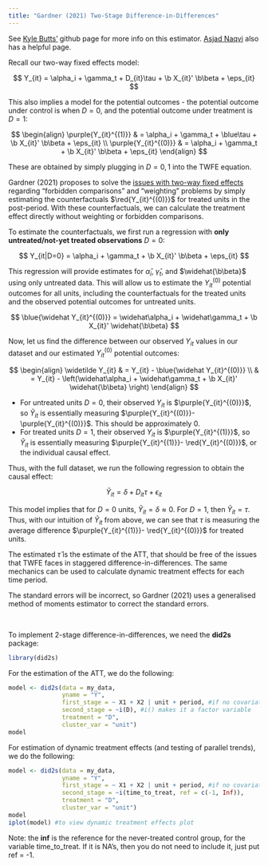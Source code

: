 ```yaml
---
title: "Gardner (2021) Two-Stage Difference-in-Differences"
---
```


::: small
See [Kyle Butts'](https://kylebutts.github.io/did2s/articles/Two-Stage-Difference-in-Differences.html) github page for more info on this estimator. [Asjad Naqvi](https://asjadnaqvi.github.io/DiD/docs/code_r/07_did2s_r/) also has a helpful page.
:::

Recall our two-way fixed effects model:

$$
Y_{it} = \alpha_i + \gamma_t + D_{it}\tau + \b X_{it}' \b\beta + \eps_{it}
$$

This also implies a model for the potential outcomes - the potential outcome under control is when $D=0$, and the potential outcome under treatment is $D=1$:

$$
\begin{align}
\purple{Y_{it}^{(1)}} & = \alpha_i + \gamma_t + \blue\tau + \b X_{it}' \b\beta + \eps_{it} \\
\purple{Y_{it}^{(0)}} & = \alpha_i + \gamma_t  + \b X_{it}' \b\beta + \eps_{it}
\end{align}
$$

::: small
These are obtained by simply plugging in $D=0,1$ into the TWFE equation.
:::

Gardner (2021) proposes to solve the [issues with two-way fixed effects](twfestaggered.qmd) regarding "forbidden comparisons" and "weighting" problems by simply estimating the counterfactuals $\red{Y_{it}^{(0)}}$ for treated units in the post-period. With these counterfactuals, we can calculate the treatment effect directly without weighting or forbidden comparisons.

To estimate the counterfactuals, we first run a regression with **only untreated/not-yet treated observations** $D=0$:

$$
Y_{it|D=0} = \alpha_i + \gamma_t + \b X_{it}' \b\beta + \eps_{it}
$$

This regression will provide estimates for $\widehat\alpha_i$, $\widehat\gamma_t$, and $\widehat{\b\beta}$ using only untreated data. This will allow us to estimate the $Y_{it}^{(0)}$ potential outcomes for all units, including the counterfactuals for the treated units and the observed potential outcomes for untreated units.

$$
\blue{\widehat Y_{it}^{(0)}} = \widehat\alpha_i + \widehat\gamma_t + \b X_{it}' \widehat{\b\beta}
$$

Now, let us find the difference between our observed $Y_{it}$ values in our dataset and our estimated $Y_{it}^{(0)}$ potential outcomes:

$$
\begin{align}
\widetilde Y_{it} & = Y_{it} - \blue{\widehat Y_{it}^{(0)}} \\
& = Y_{it} - \left(\widehat\alpha_i + \widehat\gamma_t + \b X_{it}' \widehat{\b\beta} \right)
\end{align}
$$

-   For untreated units $D=0$, their observed $Y_{it}$ is $\purple{Y_{it}^{(0)}}$, so $\widetilde Y_{it}$ is essentially measuring $\purple{Y_{it}^{(0)}}- \purple{Y_{it}^{(0)}}$. This should be approximately 0.
-   For treated units $D = 1$, their observed $Y_{it}$ is $\purple{Y_{it}^{(1)}}$, so $\widetilde Y_{it}$ is essentially measuring $\purple{Y_{it}^{(1)}}- \red{Y_{it}^{(0)}}$, or the individual causal effect.

Thus, with the full dataset, we run the following regression to obtain the causal effect:

$$
\widetilde Y_{it} = \delta + D_{it}\tau + \epsilon_{it}
$$

::: small
This model implies that for $D = 0$ units, $\widetilde Y_{it} = \delta \approx 0$. For $D = 1$, then $\widetilde Y_{it} = \tau$. Thus, with our intuition of $\widetilde Y_{it}$ from above, we can see that $\tau$ is measuring the average difference $\purple{Y_{it}^{(1)}}- \red{Y_{it}^{(0)}}$ for treated units.
:::

The estimated $\widehat\tau$ is the estimate of the ATT, that should be free of the issues that TWFE faces in staggered difference-in-differences. The same mechanics can be used to calculate dynamic treatment effects for each time period.

::: small
The standard errors will be incorrect, so Gardner (2021) uses a generalised method of moments estimator to correct the standard errors.
:::

<br />

To implement 2-stage difference-in-differences, we need the **did2s** package:

```r
library(did2s)
```

For the estimation of the ATT, we do the following:

```r
model <- did2s(data = my_data,
               yname = "Y",
               first_stage = ~ X1 + X2 | unit + period, #if no covariates, put "0"
               second_stage = ~i(D), #i() makes it a factor variable
               treatment = "D",
               cluster_var = "unit")
model
```

For estimation of dynamic treatment effects (and testing of parallel trends), we do the following:

```r
model <- did2s(data = my_data,
               yname = "Y",
               first_stage = ~ X1 + X2 | unit + period, #if no covariates, put "0"
               second_stage = ~i(time_to_treat, ref = c(-1, Inf)),
               treatment = "D",
               cluster_var = "unit")
model
iplot(model) #to view dynamic treatment effects plot
```

::: small
Note: the **inf** is the reference for the never-treated control group, for the variable time_to_treat. If it is NA's, then you do not need to include it, just put ref = -1.
:::
